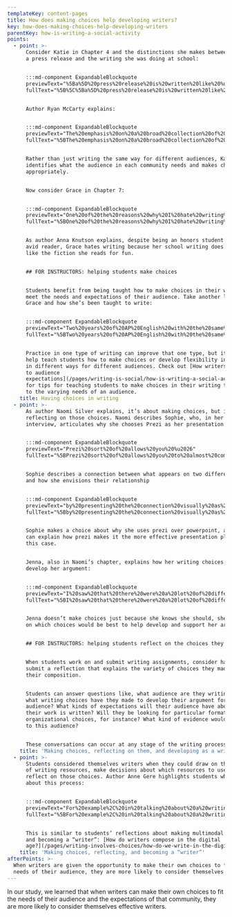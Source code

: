 ```yaml
---
templateKey: content-pages
title: How does making choices help developing writers?
key: how-does-making-choices-help-developing-writers
parentKey: how-is-writing-a-social-activity
points:
  - point: >-
      Consider Katie in Chapter 4 and the distinctions she makes between writing
      a press release and the writing she was doing at school:


      :::md-component ExpandableBlockquote
      previewText="%5Ba%5D%20press%20release%20is%20written%20like%20%u2026"
      fullText="%5B%5C%5Ba%5D%20press%20release%20is%20written%20like%20a%20newspaper%20article.%20You%20have%20to%20lead%20with%20the%20most%20important%20thing%2C%20and%20then%20you%20give%20the%20background%20information%20later%20on.%20Whereas%2C%20in%20college%20I%u2019d%20been%20writing%2C%20have%20the%20background%20information%20at%20the%20top%20and%20then%20get%20more%20and%20more%20specific%20or%20get%20to%20your%20point%20at%20the%20bottom%5D%28https%3A//hdl.handle.net/2027/fulcrum.10079890/poi.27%29"


      Author Ryan McCarty explains: 


      :::md-component ExpandableBlockquote
      previewText="The%20emphasis%20on%20a%20broad%20collection%20of%20writing%20experiences%20..."
      fullText="%5BThe%20emphasis%20on%20a%20broad%20collection%20of%20writing%20experiences%20is%20noteworthy%2C%20illustrating%20that%2C%20for%20Katie%2C%20the%20writer%20she%20has%20become%20is%20one%20who%20can%20effectively%20distinguish%20between%20exigencies%20of%20particular%20contexts%2C%20drawing%20on%20the%20appropriate%20resources%20in%20her%20writing%20repertoire.%20%5D%28https%3A//hdl.handle.net/2027/fulcrum.10079890/poi.27%29"


      Rather than just writing the same way for different audiences, Katie
      identifies what the audience in each community needs and makes choices
      appropriately.


      Now consider Grace in Chapter 7:


      :::md-component ExpandableBlockquote
      previewText="One%20of%20the%20reasons%20why%20I%20hate%20writing%20is%20because%20%u2026"
      fullText="%5BOne%20of%20the%20reasons%20why%20I%20hate%20writing%20is%20because%20I%u2019ll%20read%20%5C%5Bmy%20%20writing%5D%2C%20and%20I%u2019m%20%20like%2C%20%u2018This%20isn%u2019t%20just%20like%20these%20masterpieces%20from%20all%20these%20books%20that%20I%20read.%u2019%20Then%20I%20get%20really%20upset%20about%20it%2C%20because%20%u2026%20it%u2019s%20just%20a%20stylistic%20problem.%20It%20just%20doesn%u2019t%20flow%20the%20way%20I%20want%20it%20to.%20It%u2019s%20not%20perfect%2C%20and%20I%20think%20part%20of%20what%20makes%20me%20so%20frustrated%20about%20it%20is%20because%20I%20read%20these%20great%20books%20that%20I%u2019m%20never%20gonna%20match%20up%20to%20when%20I%20write.%20I%20just%20get%20really%20disheartened.%5D%28https%3A//hdl.handle.net/2027/fulcrum.10079890/poi.31%29"


      As author Anna Knutson explains, despite being an honors student and an
      avid reader, Grace hates writing because her school writing does not sound
      like the fiction she reads for fun. 


      ## FOR INSTRUCTORS: helping students make choices


      Students benefit from being taught how to make choices in their writing to
      meet the needs and expectations of their audience. Take another look at
      Grace and how she’s been taught to write:


      :::md-component ExpandableBlockquote
      previewText="Two%20years%20of%20AP%20English%20with%20the%20same%20instructor%20%u2026"
      fullText="%5BTwo%20years%20of%20AP%20English%20with%20the%20same%20instructor%20prepared%20her%20to%20succeed%20in%20at%20least%20two%20domains%20of%20writing%3A%20timed%20essay%20exams%2C%20such%20as%20the%20AP%20exam%20and%20the%20ACT%20exam%2C%20and%20his%20class%2C%20which%20seems%20to%20have%20had%20quite%20rigorous%u2014and%20specific%u2014standards%20for%20writing.%20Grace%20valued%20this%20learning%2C%20perhaps%20so%20much%20that%20it%20became%20entrenched%2C%20as%20Anson%20describes%3A%20%u2018When%20writers%u2019%20contexts%20are%20constrained%20and%20they%20are%20subjected%20to%20repeated%20practice%20of%20the%20%20same%20%20genres%2C%20%20using%20%20the%20%20same%20%20processes%20%20for%20%20the%20%20same%20%20rhetorical%20%20purposes%20%20and%20%20addressing%20the%20same%20audiences%2C%20their%20conceptual%20framework%20for%20writing%20may%20become%20entrenched%2C%20%u2018solidified%2C%u2019%20or%20%u2018sedimented%u2019%20%2877%29.%20Anson%20%20suggests%20%20that%20%20the%20%20%u201Cmisapplication%20%20of%20%20habituated%20%20practice%u201D%20%20is%20%20typical%20%20among%20high%20school%20students%20who%20have%20become%20accustomed%20to%20particular%20types%20of%20writing%3B%20Grace%20may%20be%20one%20of%20these%20students.%5D%28https%3A//hdl.handle.net/2027/fulcrum.10079890/poi.32%29"


      Practice in one type of writing can improve that one type, but it doesn’t
      help teach students how to make choices or develop flexibility in writing
      in different ways for different audiences. Check out [How writers respond
      to audience
      expectations](/pages/writing-is-social/how-is-writing-a-social-activity/how-do-writers-respond-to-audience-expectations/)
      for tips for teaching students to make choices in their writing that adapt
      to the varying needs of an audience.
    title: Having choices in writing
  - point: >-
      As author Naomi Silver explains, it’s about making choices, but it’s about
      reflecting on those choices. Naomi describes Sophie, who, in her entry
      interview, articulates why she chooses Prezi as her presentation medium:


      :::md-component ExpandableBlockquote
      previewText="Prezi%20sort%20of%20allows%20you%20%u2026"
      fullText="%5BPrezi%20sort%20of%20allows%20you%20to%20almost%20communicate%20your%20thought%20process%20through%20the%20presentation%2C%20because%20you%20can%20zoom.%20We%20had%20this%20one%20map%20that%20we%u2019re%20showing%20and%20then%20we%20want%20to%20show%20another%20map%20next%20to%20it%20and%2C%20rather%20than%20clicking%20on%20the%20next%20slide%2C%20we%20just%20zoom%20out%2C%20and%20you%20can%20see%20both%20maps%20next%20to%20each%20other.%20Which%2C%20when%20you%u2019re%20watching%20something%2C%20it%u2019s%20just%20much%20more%20visually%20appealing.%5D%28https%3A//hdl.handle.net/2027/fulcrum.10079890/poi.33%29"


      Sophie describes a connection between what appears on two different maps
      and how she envisions their relationship


      :::md-component ExpandableBlockquote
      previewText="by%20presenting%20the%20connection%20visually%20as%20well%20as%20verbally%20%u2026"
      fullText="%5Bby%20presenting%20the%20connection%20visually%20as%20well%20as%20verbally%20using%20the%20Prezi%20platform%u2019s%20unique%20%u2018zooming%u2019%20affordances%2C%20and%20she%20articulates%20that%20relationship%20in%20her%20depiction%20of%20the%20%u2018presentation%u2019%20itself%20as%20%u2018almost%20communicat%5C%5Bing%5D%20%5C%5Bher%5D%20thought%20process.%20Although%20Sophie%20falls%20back%20on%20the%20language%20of%20%u2018visual%20appeal%u2019%20%28similarly%20to%20Katie%29%20to%20explain%20why%20she%20prefers%20the%20spatial%20relationship%20enabled%20by%20the%20Prezi%20platform%20to%20a%20more%20linear%2C%20slide-based%20presentation%20platform%2C%20it%20seems%20clear%20that%20she%20has%20an%20intentional%20rhetorical%20design%20in%20mind%20%28metacognitive%20awareness%29%20and%20is%20able%20to%20choose%20the%20appropriate%20medium%20...%20to%20facilitate%20it%20%28metacognitive%20regulation%29.%5D%28https%3A//hdl.handle.net/2027/fulcrum.10079890/poi.33%29"


      Sophie makes a choice about why she uses prezi over powerpoint, and then
      can explain how prezi makes it the more effective presentation platform in
      this case.


      Jenna, also in Naomi’s chapter, explains how her writing choices help her
      develop her argument:


      :::md-component ExpandableBlockquote
      previewText="I%20saw%20that%20there%20were%20a%20lot%20of%20different%20ways%20to%20say%20something%2C%20%u2026"
      fullText="%5BI%20saw%20that%20there%20were%20a%20lot%20of%20different%20ways%20to%20say%20something%2C%20if%20that%20makes%20sense.%20It%20depends%20who%20you%u2019re%20saying%20it%20to%20and%20why%20you%u2019re%20saying%20it.%20I%20realize%20you%20have%20to%20think%u2014there%20are%20a%20lot%20more%20decisions%20that%20go%20into%20how%20you%20want%20to%20convey%20something....Like%20how%20do%20you%20want%20to%u2014do%20you%20want%20it%20to%20be%20in%20an%20essay%3F%20Like%20literally%20words%20on%20a%20page%20or%20do%20you%20want%20to%20turn%20it%20into%20something%20with%20pictures%20or%20do%20you%20want%20to%20put%20it%20on%20a%20website%3F%20All%20of%20the%20things%20that%20play%20into%20that.%20If%20it%u2019s%20just%20an%20essay%20anyone%20can%20read%20it%20but%20then%20if%20you%20put%20pictures%20with%20it%20you%u2019re%20influencing%20people%20to%20see%20a%20certain%20thing%20or%20if%20you%20put%20it%20on%20a%20website%20then%20how%20do%20people%20navigate%20your%20website%20and%20where%20is%20the%20emphasis%3F%20There%u2019s%20so%20many%20decisions%20that%20go%20into%20that.%5D%28https%3A//hdl.handle.net/2027/fulcrum.10079890/poi.33%29"


      Jenna doesn’t make choices just because she knows she should, she reflects
      on which choices would be best to help develop and support her argument.


      ## FOR INSTRUCTORS: helping students reflect on the choices they make


      When students work on and submit writing assignments, consider having them
      submit a reflection that explains the variety of choices they made in
      their composition.


      Students can answer questions like, what audience are they writing to and
      what writing choices have they made to develop their argument for this
      audience? What kinds of expectations will their audience have about how
      their work is written? Will they be looking for particular formatting or
      organizational choices, for instance? What kind of evidence would appeal
      to this audience?


      These conversations can occur at any stage of the writing process.
    title: 'Making choices, reflecting on them, and developing as a writer'
  - point: >-
      Students considered themselves writers when they could draw on their range
      of writing resources, make decisions about which resources to use, and
      reflect on those choices. Author Anne Gere highlights students who talk
      about this process:


      :::md-component ExpandableBlockquote
      previewText="For%20example%2C%20in%20talking%20about%20a%20writing%20course%2C%20Joy%20commented%20on%20learning%20%u2026"
      fullText="%5BFor%20example%2C%20in%20talking%20about%20a%20writing%20course%2C%20Joy%20commented%20on%20learning%20about%20the%20ethics%20in%20writing%20and%20how%20to%20be%20a%20more%20credible%20writer.%20Those%20are%20skills%20that%20I%20can%20carry%20over%20to%20magazine%20journalism....I%20would%20definitely%20take%20what%20I%u2019ve%20learned%20%20in%20%20this%20%20class%20%20and%20%20apply%20%20it%20%20to%20%20making%20%20videos%20%20for%20%u2018Her%20%20Campus%2C%u2019%20%20a%20%20nationally%20circulated%20online%20magazine.%20Sophia%20talked%20about%20using%20reflection%20outside%20of%20the%20academy%3A%20%u2018I%20had%20to%20apply%2C%20over%20the%20summer%2C%20for%20that%20job.%20It%20was%20a%20lot%20about%20reflecting%20on%20past%20experiences%20in%20terms%20of%20leadership%2C%20and%20working%20in%20teams%20and%20stuff%20like%20that.%20That%20kind%20of%20forced%20me%20to%20think%20about%20all%20the%20experience%20I%u2019d%20had%20up%20until%20that%20point%20and%20flesh%20them%20out%20into%20a%20way%20that%20made%20me%20seem%20desirable%20as%20a%20candidate.%u2019%20Because%20she%20had%20learned%20how%20to%20reflect%20on%20her%20writing%2C%20Sophie%20was%20able%20to%20transfer%20that%20capacity%20%20to%20%20writing%20%20a%20%20job%20%20application.%20%20In%20%20addition%20%20to%20%20transferring%20%20learning%20%20from%20%20one%20context%20to%20another%2C%20the%20repertoires%20students%20claimed%20gave%20them%20rhetorical%20flexibility%3A%20%u2018My%20style%20changes%20based%20off%20of%20what%20type%20of%20paper%20it%20is%2C%u2019%20said%20Jack.%20Jonah%20claimed%2C%20%u2018I%20think%20that%20%5C%5Breflection%5D%20eventually%20will%20translate%20into%2C%20will%20help%20me%20in%20a%20job%20in%20the%20future%2C%20just%20being%20able%20to%20adapt%20and%20learn%20different%20ways%20of%20writing....I%u2019m%20probably%20not%20%20going%20%20to%20%20be%20%20writing%20%20research%20%20papers%20%20or%20%20essays%20%20about%20%20stuff%2C%20%20but%20%20I%20%20think%20%20it%20%20does%20translate%20into%20other%20ways%20of%20working.%u2019%20This%20capacity%20for%20using%20reflection%20to%20identify%20one%u2019s%20%20own%20%20writerly%20%20abilities%20%20and%20%20to%20figure%20%20out%20%20how%20%20to%20%20use%20%20them%20%20in%20%20new%20%20situations%20points%20to%20another%20dimension%20of%20writing%20development.%5D%28https%3A//hdl.handle.net/2027/fulcrum.10079890/poi.36%29"


      This is similar to students’ reflections about making multimodal choices
      and becoming a “writer”: [How do writers compose in the digital
      age?](/pages/writing-involves-choices/how-do-we-write-in-the-digital-age/how-do-writers-compose-in-the-digital-age/#writing-multimodally-and-becoming-“a-writer)
    title: 'Making choices, reflecting, and becoming a “writer”'
afterPoints: >-
  When writers are given the opportunity to make their own choices to fit the
  needs of their audience, they are more likely to consider themselves writers.
---
```

In our study, we learned that when writers can make their own choices to fit the needs of their audience and the expectations of that community, they are more likely to consider themselves effective writers.
